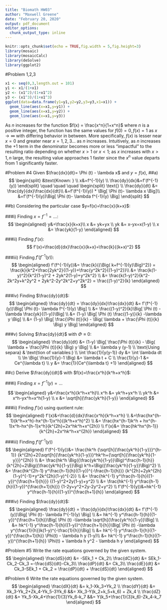 ```yaml
---
title: "Biomath HW03"
author: "Maxwell Greene"
date: "February 20, 2020"
output: pdf_document
editor_options: 
  chunk_output_type: inline
---
```


```r
knitr::opts_chunk$set(echo = TRUE,fig.width = 5,fig.height=3)
library(mosaic)
library(mosaicCalc)
library(deSolve)
library(ggplot2)
```


#Problem 1,2,3
```r
x1 <- seq(0,3,length.out = 101)
y1 <- x1/(1+x1)
y2 <- (x1^2)/(1+x1^2)
y3 <- (x1^3)/(1+x1^3)
ggplot(data=data.frame(y1=y1,y2=y2,y3=y3,x1=x1)) + 
  geom_line(aes(x=x1,y=y1)) + 
  geom_line(aes(x=x1,y=y2)) + 
  geom_line(aes(x=x1,y=y3))
```

As $n$ increases for the function $f(x) = \frac{x^n}{1+x^n}$ where $n$ is a positive integer, the function has the same values for $f(0)=0, f(x)=1$ as $x \rightarrow \infty$ with differing behavior in between. More specifically, $f(x)$ is lesser near $x=0$ and greater near $x=1,2,3...$ as $n$ increases. Intuitively, as $n$ increases the $+1$ term in the denominator becomes more or less "impactful" to the resulting ratio depending on whether $x>1$ or $x<1$; as $x$ increases with $x>1, n \text{ large}$, the resulting value approaches 1 faster since the $x^n$ value departs from $1$ significantly faster.

#Problem #4
Given $\frac{dx}{dt}= \Phi (t) - \lambda x$ and $y=f(x)$,
##a)
$$
\begin{split}
  &\text{Known: } \\
  x&=f^{-1}(y) \\
  \frac{dy}{dx}&=f'(f^{-1}(y))
\end{split}
    \quad \quad \quad 
\begin{split}
  \text{} \\
  \frac{dy}{dt} &= \frac{dy}{dx}\frac{dx}{dt}\\
  &=f'(f^{-1}(y)) * \Big[ \Phi (t)- \lambda x \Big]\\
  &=f'(f^{-1}(y))\Big[ \Phi (t)- \lambda f^{-1}(y) \Big]
\end{split}
$$

##b)
Considering the particular case $y=f(x)=\frac{x}{k+x}$:

###i)
Finding $x=f^{-1}=...$:
$$
\begin{aligned}
y&=\frac{x}{k+x}\\
x &= yk+yx \\
yk &= x-yx=x(1-y) \\
x &= \frac{yk}{1-y}
\end{aligned}
$$

###ii)
Finding $f'(x)$:
$$
f'(x)=\frac{d}{dx}\frac{x}{k+x}=\frac{k}{(k+x)^2}
$$

###iii)
Finding $f'(f^{-1}(y))$:
$$
\begin{aligned}
f'(f^{-1}(y))&= \frac{k}{{\Big( k+f^{-1}(y)\Big)^2}} =
\frac{k}{k^2+\frac{2yk^2}{(1-y)}+\frac{y^2k^2}{(1-y)^2}}\\
&= \frac{k(1-y)^2}{k^2(1-y)^2 + 2yk^2(1-y)+y^2k^2} \\
&= \frac{k(1-y)^2}{k^2-2k^2y+k^2y^2 + 2yk^2-2y^2k^2+y^2k^2} = \frac{(1-y)^2}{k}
\end{aligned}
$$

###iv)
Finding $\frac{dy}{dt}$:
$$
\begin{aligned}
\frac{dy}{dt} = \frac{dy}{dx}\frac{dx}{dt} &= f'(f^{-1}(y))\Big[ \Phi (t)- \lambda f^{-1}(y) \Big] \\
&= \frac{(1-y)^2}{k}\Big[ \Phi (t) -\lambda \frac{yk}{(1-y)}\Big] \\
&= (1-y) \Big[ \Phi (t) \frac{(1-y)}{k} -\lambda y \Big] \\
&= (1-y) \Big[  \frac{\Phi (t)}{k} - \Big( \lambda + \frac{\Phi (t)}{k} \Big) y \Big]
\end{aligned}
$$

###v)
Solving $\frac{dy}{dt}$ with $\Phi \equiv 0$:
$$
\begin{aligned}
\frac{dy}{dt} 
&= (1-y) \Big[  \frac{\Phi (t)}{k} - \Big( \lambda + \frac{\Phi (t)}{k} \Big) y \Big] \\
&=  \lambda y (y-1) \\
\text{Using separa} & \text{tion of variables:} \\
\int \frac{1}{y(y-1)} dy &= \int \lambda dt \\
\ln \Big( \frac{1}{y}-1 \Big) &= \lambda t + C \\
\frac{1}{y}-1 &= Ce^{\lambda t} \\
y &= \frac{1}{Ce^{\lambda t} +1}
\end{aligned}
$$

##c)
Derive $\frac{dy}{dt}$ with $f(x)=\frac{x^h}{k^h+x^h}$:

###i)
Finding $x=f^{-1}(y)=...$

$$
\begin{aligned}
y&=\frac{x^h}{k^h+x^h}\\
x^h &= yk^h+yx^h \\
yk^h &= x^h-yx^h=x^h(1-y) \\
x &= \sqrt[h]{\frac{yk^h}{1-y}}
\end{aligned}
$$

###ii)
Finding $f'(x)$ using quotient rule:
$$
\begin{aligned}
f'(x)&=\frac{d}{dx}\frac{x^h}{k^h+x^h} \\
&=\frac{hx^{h-1}(k^h+x^h)-hx^{h-1}x^h}{(k^h+x^h)^2} \\
&= \frac{hx^{h-1}k^h + hx^{h-1}x^h-hx^{h-1}x^h}{k^{2h}+2x^hk^h+x^{2h}} \\
f'(x)&= \frac{hk^hx^{h-1}}{k^{2h}+2x^hk^h+x^{2h}}
\end{aligned}
$$

###iii)
Finding $f'(f^{-1}(y))$
$$
\begin{aligned}
f'(f^{-1}(y))&= 
\frac{hk^h {\sqrt[h]{\frac{yk^h}{1-y}}}^{h-1}}
{k^{2h}+2{\sqrt[h]{\frac{yk^h}{1-y}}}^hk^h+{\sqrt[h]{\frac{yk^h}{1-y}}}^{2h}} \\
&=
\frac{hk^h \Big({\frac{yk^h}{1-y}}\Big)^\frac{h-1}{h}}
{k^{2h}+2\Big({\frac{yk^h}{1-y}}\Big) k^h+\Big({\frac{yk^h}{1-y}}\Big)^2} \\
&=
\frac{hk^{2h-1} y^\frac{h-1}{h}({1-y})^{-\frac{h-1}{h}}}
{k^{2h}+2yk^{2h}(1-y)^{-1}+y^2k^{2h}(1-y)^{-2}} \\
&=
\frac{hk^{-1} y^\frac{h-1}{h}({1-y})^{\frac{h+1}{h}}}
{(1-y)^2+2y(1-y)+y^2} \\
&=
\frac{hk^{-1} y^\frac{h-1}{h}({1-y})^{\frac{h+1}{h}}}
{1-2y+y^2+2y-2y^2+y^2} \\
f'(f^{-1}(y))&=hk^{-1} y^\frac{h-1}{h}({1-y})^{\frac{h+1}{h}}
\end{aligned}
$$

###iv)
Finding $\frac{dy}{dt}$:
$$
\begin{aligned}
\frac{dy}{dt} = \frac{dy}{dx}\frac{dx}{dt} &= f'(f^{-1}(y))\Big[ \Phi (t)- \lambda f^{-1}(y) \Big] \\
&= hk^{-1} y^\frac{h-1}{h}({1-y})^{\frac{h+1}{h}}\Big[ \Phi (t) -\lambda \sqrt[h]{\frac{yk^h}{1-y}}\Big] \\
&= hk^{-1} y^\frac{h-1}{h}({1-y})^{\frac{h+1}{h}}\Big[ \Phi (t) -\lambda y^{\frac{1}{h}}k(1-y)^{-\frac{1}{h}}\Big] \\
&= hk^{-1} y^\frac{h-1}{h}({1-y})^{\frac{h+1}{h}} \Phi(t) - \lambda h y (1-y)\\
&= hk^{-1} y^\frac{h-1}{h}({1-y})^{\frac{h+1}{h}} \Phi(t) + \lambda h y^2 - \lambda h y
\end{aligned}
$$

#Problem #5
Write the rate equations governed by the given system.
$$
\begin{aligned}
\frac{dS}{dt} &= -SEk_1 + Ck_2\\
\frac{dC}{dt} &= SEk_1-Ck_2-Ck_3 =-\frac{dS}{dt}-Ck_3\\
\frac{dP}{dt} &= Ck_3\\
\frac{dE}{dt} &= Ck_3-SEk_1 + Ck_2 = \frac{dP}{dt} + \frac{dS}{dt}
\end{aligned}
$$

#Problem 6
Write the rate equations governed by the given system.
$$
\begin{aligned}
\frac{dX}{dt} &= k_1-Xk_3+Yk_2 \\
\frac{dY}{dt} &= Xk_3-Yk_2+Zk_4-Yk_5-3Yk_6     &&= Xk_3-Y(k_2+k_5+k_6) + Zk_4 \\
\frac{dZ}{dt} &= Yk_5-Xk_4+\frac{1}{3}Yk_6-k_7 &&= Y(k_5+\frac{1}{3}k_6)-Zk_4-k_7
\end{aligned}
$$


















